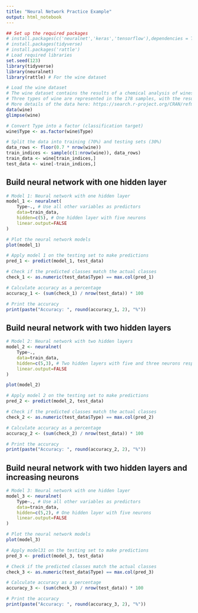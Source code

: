 ```yaml
---
title: "Neural Network Practice Example"
output: html_notebook
---
```


```r
## Set up the required packages
# install.packages(c('neuralnet','keras','tensorflow'),dependencies = T)
# install.packages(tidyverse)
# install.packages('rattle')
# Load required libraries
set.seed(123)
library(tidyverse)
library(neuralnet)
library(rattle) # For the wine dataset

# Load the wine dataset
# The wine dataset contains the results of a chemical analysis of wines grown in a specific area of Italy. 
# Three types of wine are represented in the 178 samples, with the results of 13 chemical analyses recorded for each sample
# More details of the data here: https://search.r-project.org/CRAN/refmans/rattle/html/wine.html
data(wine)
glimpse(wine)
```

```r
# Convert Type into a factor (classification target)
wine$Type <- as.factor(wine$Type)

# Split the data into training (70%) and testing sets (30%)
data_rows <- floor(0.7 * nrow(wine))
train_indices <- sample(c(1:nrow(wine)), data_rows)
train_data <- wine[train_indices,]
test_data <- wine[-train_indices,]
```

## Build neural network with one hidden layer

```r
# Model 1: Neural network with one hidden layer
model_1 <- neuralnet(
    Type~., # Use all other variables as predictors
    data=train_data,
    hidden=c(5), # One hidden layer with five neurons
    linear.output=FALSE
)
```

```r
# Plot the neural network models
plot(model_1)
```

```r
# Apply model 1 on the testing set to make predictions
pred_1 <- predict(model_1, test_data)

# Check if the predicted classes match the actual classes
check_1 <- as.numeric(test_data$Type) == max.col(pred_1)

# Calculate accuracy as a percentage
accuracy_1 <- (sum(check_1) / nrow(test_data)) * 100

# Print the accuracy
print(paste("Accuracy: ", round(accuracy_1, 2), "%"))
```

## Build neural network with two hidden layers

```r
# Model 2: Neural network with two hidden layers
model_2 <- neuralnet(
    Type~.,
    data=train_data,
    hidden=c(5,3), # Two hidden layers with five and three neurons respectively
    linear.output=FALSE
)
```

```r
plot(model_2)
```


```r
# Apply model 2 on the testing set to make predictions
pred_2 <- predict(model_2, test_data)

# Check if the predicted classes match the actual classes
check_2 <- as.numeric(test_data$Type) == max.col(pred_2)

# Calculate accuracy as a percentage
accuracy_2 <- (sum(check_2) / nrow(test_data)) * 100

# Print the accuracy
print(paste("Accuracy: ", round(accuracy_2, 2), "%"))
```

## Build neural network with two hidden layers and increasing neurons

```r
# Model 3: Neural network with one hidden layer
model_3 <- neuralnet(
    Type~., # Use all other variables as predictors
    data=train_data,
    hidden=c(5,2), # One hidden layer with five neurons
    linear.output=FALSE
)

```

```r
# Plot the neural network models
plot(model_3)
```

```r
# Apply model31 on the testing set to make predictions
pred_3 <- predict(model_3, test_data)

# Check if the predicted classes match the actual classes
check_3 <- as.numeric(test_data$Type) == max.col(pred_3)

# Calculate accuracy as a percentage
accuracy_3 <- (sum(check_3) / nrow(test_data)) * 100

# Print the accuracy
print(paste("Accuracy: ", round(accuracy_3, 2), "%"))
```

